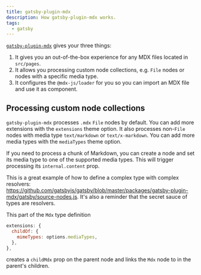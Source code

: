 ```yaml
---
title: gatsby-plugin-mdx
description: How gatsby-plugin-mdx works.
tags:
  - gatsby
---
```


[`gatsby-plugin-mdx`](https://github.com/gatsbyjs/gatsby/tree/master/packages/gatsby-plugin-mdx)
gives your three things:

1. It gives you an out-of-the-box experience for any MDX files located in
   `src/pages`.
1. It allows you processing custom node collections, e.g. `File` nodes or nodes
   with a specific media type.
1. It configures the `@mdx-js/loader` for you so you can import an MDX file and
   use it as component.

## Processing custom node collections

`gatsby-plugin-mdx` processes `.mdx` `File` nodes by default. You can add more
extensions with the `extensions` theme option. It also processes non-`File`
nodes with media type `text/markdown` or `text/x-markdown`. You can add more
media types with the `mediaTypes` theme option.

If you need to process a chunk of Markdown, you can create a node and set its
media type to one of the supported media types. This will trigger processing its
`internal.content` prop.

This is a great example of how to define a complex type with complex resolvers:
https://github.com/gatsbyjs/gatsby/blob/master/packages/gatsby-plugin-mdx/gatsby/source-nodes.js.
It's also a reminder that the secret sauce of types are resolvers.

This part of the `Mdx` type definition

```js
extensions: {
  childOf: {
    mimeTypes: options.mediaTypes,
  },
},
```

creates a `childMdx` prop on the parent node and links the `Mdx` node to in the
parent's children.
